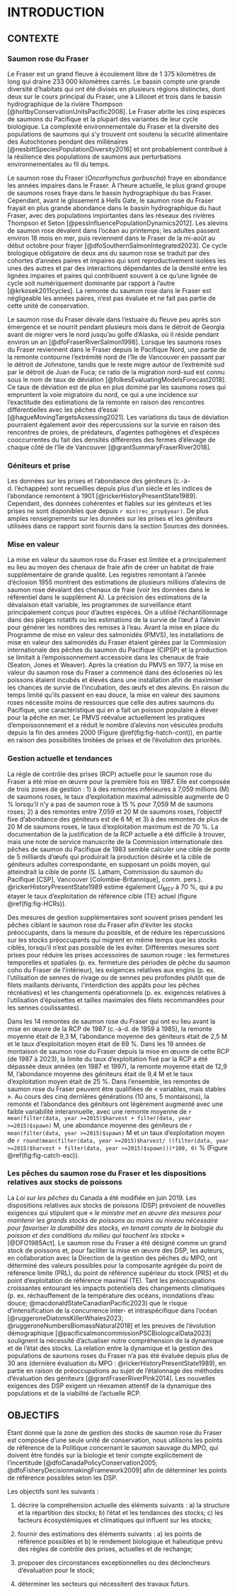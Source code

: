 # INTRODUCTION 

## CONTEXTE  

### Saumon rose du Fraser  

Le Fraser est un grand fleuve à écoulement libre de 1 375 kilomètres de long qui draine 233 000 kilomètres carrés. Le bassin compte une grande diversité d’habitats qui ont été divisés en plusieurs régions distinctes, dont deux sur le cours principal du Fraser, une à Lillooet et trois dans le bassin hydrographique de la rivière Thompson [@holtbyConservationUnitsPacific2008]. 
Le Fraser abrite les cinq espèces de saumons du Pacifique et la plupart des variantes de leur cycle biologique. La complexité environnementale du Fraser et la diversité des populations de saumons qui s’y trouvent ont soutenu la sécurité alimentaire des Autochtones pendant des millénaires [@nesbittSpeciesPopulationDiversity2016] et ont probablement contribué à la résilience des populations de saumons aux perturbations environnementales au fil du temps.  

Le saumon rose du Fraser (*Oncorhynchus gorbuscha*) fraye en abondance les années impaires dans le Fraser. À l’heure actuelle, le plus grand groupe de saumons roses fraye dans le bassin hydrographique du bas Fraser. 
Cependant, avant le glissement à Hells Gate, le saumon rose du Fraser frayait en plus grande abondance dans le bassin hydrographique du haut Fraser, avec des populations importantes dans les réseaux des rivières Thompson et Seton  [@pessInfluencePopulationDynamics2012]. 
Les alevins de saumon rose dévalent dans l’océan au printemps; les adultes passent environ 18 mois en mer, puis reviennent dans le Fraser de la mi-août au début octobre pour frayer [@dfoSouthernSalmonIntegrated2023]. 
Ce cycle biologique obligatoire de deux ans du saumon rose se traduit par des cohortes d’années paires et impaires qui sont reproductivement isolées les unes des autres et par des interactions dépendantes de la densité entre les lignées impaires et paires qui contribuent souvent à ce qu’une lignée de cycle soit numériquement dominante par rapport à l’autre [@krkosek2011cycles]. 
La remonte du saumon rose dans le Fraser est négligeable les années paires, n’est pas évaluée et ne fait pas partie de cette unité de conservation.    

Le saumon rose du Fraser dévale dans l’estuaire du fleuve peu après son émergence et se nourrit pendant plusieurs mois dans le détroit de Georgia avant de migrer vers le nord jusqu’au golfe d’Alaska, où il réside pendant environ un an [@dfoFraserRiverSalmon1998]. 
Lorsque les saumons roses du Fraser reviennent dans le Fraser depuis le Pacifique Nord, une partie de la remonte contourne l’extrémité nord de l’île de Vancouver en passant par le détroit de Johnstone, tandis que le reste migre autour de l’extrémité sud par le détroit de Juan de Fuca; ce ratio de la migration nord-sud est connu sous le nom de taux de déviation [@folkesEvaluatingModelsForecast2018]. 
Ce taux de déviation est de plus en plus dominé par les saumons roses qui empruntent la voie migratoire du nord, ce qui a une incidence sur l’exactitude des estimations de la remonte en raison des rencontres différentielles avec les pêches d’essai [@hagueMovingTargetsAssessing2021]. 
Les variations du taux de déviation pourraient également avoir des répercussions sur la survie en raison des rencontres de proies, de prédateurs, d’agentes pathogènes et d’espèces cooccurrentes du fait des densités différentes des fermes d’élevage de chaque côté de l’île de Vancouver [@grantSummaryFraserRiver2018].

### Géniteurs et prise  

Les données sur les prises et l’abondance des géniteurs (c.-à-d. l’échappée) sont recueillies depuis plus d’un siècle et les indices de l’abondance remontent à 1901 [@rickerHistoryPresentState1989]. Cependant, des données cohérentes et fiables sur les géniteurs et les prises ne sont disponibles que depuis `r min(rec_prop$year)`. 
De plus amples renseignements sur les données sur les prises et les géniteurs utilisées dans ce rapport sont fournis dans la section Sources des données.

### Mise en valeur  

La mise en valeur du saumon rose du Fraser est limitée et a principalement eu lieu au moyen des chenaux de fraie afin de créer un habitat de fraie supplémentaire de grande qualité. 
Les registres remontant à l’année d’éclosion 1955 montrent des estimations de plusieurs millions d’alevins de saumon rose dévalant des chenaux de fraie (voir les données dans le référentiel dans le supplément A). 
La précision des estimations de la dévalaison était variable, les programmes de surveillance étant principalement conçus pour d’autres espèces. 
On a utilisé l’échantillonnage dans des pièges rotatifs ou les estimations de la survie de l’œuf à l’alevin pour générer les nombres des remises à l’eau. 
Avant la mise en place du Programme de mise en valeur des salmonidés (PMVS), les installations de mise en valeur des salmonidés du Fraser étaient gérées par la Commission internationale des pêches du saumon du Pacifique (CIPSP) et la production se limitait à l’empoissonnement accessoire dans les chenaux de fraie (Seaton, Jones et Weaver). 
Après la création du PMVS en 1977, la mise en valeur du saumon rose du Fraser a commencé dans des écloseries où les poissons étaient incubés et élevés dans une installation afin de maximiser les chances de survie de l’incubation, des œufs et des alevins. 
En raison du temps limité qu’ils passent en eau douce, la mise en valeur des saumons roses nécessite moins de ressources que celle des autres saumons du Pacifique, une caractéristique qui en a fait un poisson populaire à élever pour la pêche en mer. 
Le PMVS réévalue actuellement les pratiques d’empoissonnement et a réduit le nombre d’alevins non vésiculés produits depuis la fin des années 2000 (Figure \@ref(fig:fig-hatch-cont)), en partie en raison des possibilités limitées de prises et de l’évolution des priorités.

### Gestion actuelle et tendances  

La règle de contrôle des prises (RCP) actuelle pour le saumon rose du Fraser a été mise en œuvre pour la première fois en 1987. Elle est composée de trois zones de gestion : 1) à des remontes inférieures à 7,059 millions (M) de saumons roses, le taux d’exploitation maximal admissible augmente de 0 % lorsqu’il n’y a pas de saumon rose à 15 % pour 7,059 M de saumons roses; 2) à des remontes entre 7,059 et 20 M de saumons roses, l’objectif fixe d’abondance des géniteurs est de 6 M; et 3) à des remontes de plus de 20 M de saumons roses, le taux d’exploitation maximum est de 70 %. La documentation de la justification de la RCP actuelle a été difficile à trouver, mais une note de service manuscrite de la Commission internationale des pêches de saumon du Pacifique de 1983 semble calculer une cible de ponte de 5 milliards d’œufs qui produirait la production désirée et la cible de géniteurs adultes correspondante, en supposant un poids moyen, qui atteindrait la cible de ponte (S. Latham, Commission du saumon du Pacifique [CSP], Vancouver [Colombie-Britannique], comm. pers.). @rickerHistoryPresentState1989 estime également $U_{MSY}$ à 70 %, qui a pu étayer le taux d’exploitation de référence cible (TE) actuel (figure \@ref(fig:fig-HCRs)).

Des mesures de gestion supplémentaires sont souvent prises pendant les pêches ciblant le saumon rose du Fraser afin d’éviter les stocks préoccupants, dans la mesure du possible, et de réduire les répercussions sur les stocks préoccupants qui migrent en même temps que les stocks ciblés, lorsqu’il n’est pas possible de les éviter. Différentes mesures sont prises pour réduire les prises accessoires de saumon rouge : les fermetures temporelles et spatiales (p. ex. fermeture des périodes de pêche du saumon coho du Fraser de l’intérieur), les exigences relatives aux engins (p. ex. l’utilisation de sennes de rivage ou de sennes peu profondes plutôt que de filets maillants dérivants, l’interdiction des appâts pour les pêches récréatives) et les changements opérationnels (p. ex. exigences relatives à l’utilisation d’épuisettes et tailles maximales des filets recommandées pour les sennes coulissantes).

Dans les 14 remontes de saumon rose du Fraser qui ont eu lieu avant la mise en œuvre de la RCP de 1987 (c.-à-d. de 1959 à 1985), la remonte moyenne était de 9,3 M, l’abondance moyenne des géniteurs était de 2,5 M et le taux d’exploitation moyen était de 69 %. Dans les 19 années de montaison de saumon rose du Fraser depuis la mise en œuvre de cette RCP (de 1987 à 2023), la limite du taux d’exploitation fixé par la RCP a été dépassée deux années (en 1987 et 1997), la remonte moyenne était de 12,9 M, l’abondance moyenne des géniteurs était de 9,4 M et le taux d’exploitation moyen était de 25 %. Dans l’ensemble, les remontes de saumon rose du Fraser peuvent être qualifiées de « variables, mais stables ». Au cours des cinq dernières générations (10 ans, 5 montaisons), la remonte et l’abondance des géniteurs ont légèrement augmenté avec une faible variabilité interannuelle, avec une remonte moyenne de `r mean(filter(data, year >=2015)$harvest + filter(data, year >=2015)$spawn)` M, une abondance moyenne des géniteurs de `r mean(filter(data, year >=2015)$spawn)` M et un taux d’exploitation moyen de `r round(mean(filter(data, year >=2015)$harvest/ ((filter(data, year >=2015)$harvest + filter(data, year >=2015)$spawn)))*100, 0)` % (Figure \@ref(fig:fig-catch-esc)).

### Les pêches du saumon rose du Fraser et les dispositions relatives aux stocks de poissons  

La *Loi sur les pêches* du Canada a été modifiée en juin 2019. 
Les dispositions relatives aux stocks de poissons (DSP) prévoient de nouvelles exigences qui stipulent que « *le ministre met en œuvre des mesures pour maintenir les grands stocks de poissons au moins au niveau nécessaire pour favoriser la durabilité des stocks, en tenant compte de la biologie du poisson et des conditions du milieu qui touchent les stocks* » [@DFO1985Act]. 
Le saumon rose du Fraser a été désigné comme un grand stock de poissons et, pour faciliter la mise en œuvre des DSP, les auteurs, en collaboration avec la Direction de la gestion des pêches du MPO, ont déterminé des valeurs possibles pour la composante agrégée du point de référence limite (PRL), du point de référence supérieur du stock (PRS) et du point d’exploitation de référence maximal (TE).
Tant les préoccupations croissantes entourant les impacts potentiels des changements climatiques (p. ex. réchauffement de la température des océans, inondations d’eau douce; @macdonaldStateCanadianPacific2023) que le risque d’intensification de la concurrence inter- et intraspécifique dans l’océan [@ruggeroneDiatomsKillerWhales2023; @ruggeroneNumbersBiomassNatural2018] et les preuves de l’évolution démographique [@pacificsalmoncommissionPSCBiologicalData2023] soulignent la nécessité d’actualiser notre compréhension de la dynamique et de l’état des stocks. 
La relation entre la dynamique et la gestion des populations de saumons roses du Fraser n’a pas été évaluée depuis plus de 30 ans (dernière évaluation du MPO : @rickerHistoryPresentState1989), en partie en raison de préoccupations au sujet de l’étalonnage des méthodes d’évaluation des géniteurs [@grantFraserRiverPink2014]. 
Les nouvelles exigences des DSP exigent un réexamen attentif de la dynamique des populations et de la viabilité de l’actuelle RCP.

## OBJECTIFS  
Étant donné que la zone de gestion des stocks de saumon rose du Fraser est composée d’une seule unité de conservation, nous utilisons les points de référence de la Politique concernant le saumon sauvage du MPO, qui doivent être fondés sur la biologie et tenir compte explicitement de l’incertitude [@dfoCanadaPolicyConservation2005; @dfoFisheryDecisionmakingFramework2009] afin de déterminer les points de référence possibles selon les DSP.  

Les objectifs sont les suivants :

1.	décrire la compréhension actuelle des éléments suivants : a) la structure et la répartition des stocks; b) l’état et les tendances des stocks; c) les facteurs écosystémiques et climatiques qui influent sur les stocks;  

2.	fournir des estimations des éléments suivants : a) les points de référence possibles et b) le rendement biologique et halieutique prévu des règles de contrôle des prises, actuelles et de rechange;  

3.	proposer des circonstances exceptionnelles ou des déclencheurs d’évaluation pour le stock;  

4.	déterminer les secteurs qui nécessitent des travaux futurs.  
  
